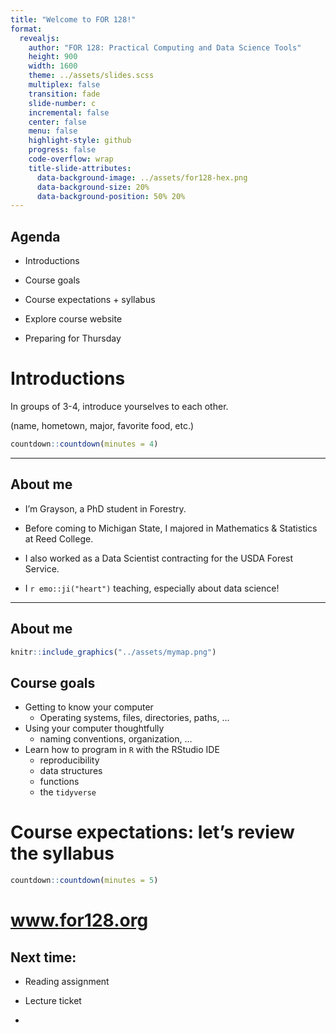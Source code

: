 ```yaml
---
title: "Welcome to FOR 128!"
format: 
  revealjs:
    author: "FOR 128: Practical Computing and Data Science Tools"
    height: 900
    width: 1600
    theme: ../assets/slides.scss
    multiplex: false
    transition: fade
    slide-number: c
    incremental: false
    center: false
    menu: false
    highlight-style: github
    progress: false
    code-overflow: wrap
    title-slide-attributes:
      data-background-image: ../assets/for128-hex.png
      data-background-size: 20%
      data-background-position: 50% 20%
---
```


## Agenda

::: {.incremental}
- Introductions

- Course goals

- Course expectations + syllabus

- Explore course website

- Preparing for Thursday
:::

# Introductions

In groups of 3-4, introduce yourselves to each other. 

(name, hometown, major, favorite food, etc.)

```r
countdown::countdown(minutes = 4)
```

---

## About me

::: {.incremental}
- I'm Grayson, a PhD student in Forestry. 

- Before coming to Michigan State, I majored in Mathematics & Statistics at Reed College.

- I also worked as a Data Scientist contracting for the USDA Forest Service.

- I `r emo::ji("heart")` teaching, especially about data science!
:::
---

## About me

```r
knitr::include_graphics("../assets/mymap.png")
```

## Course goals 

::: {.incremental}

- Getting to know your computer
  - Operating systems, files, directories, paths, ...

- Using your computer thoughtfully
  - naming conventions, organization, ... 
  
- Learn how to program in `R` with the RStudio IDE
  - reproducibility
  - data structures
  - functions
  - the `tidyverse`

:::

# Course expectations: let's review the syllabus

```r
countdown::countdown(minutes = 5)
```



# [www.for128.org](https://www.for128.org)

## Next time: 

- Reading assignment

- Lecture ticket

- 






